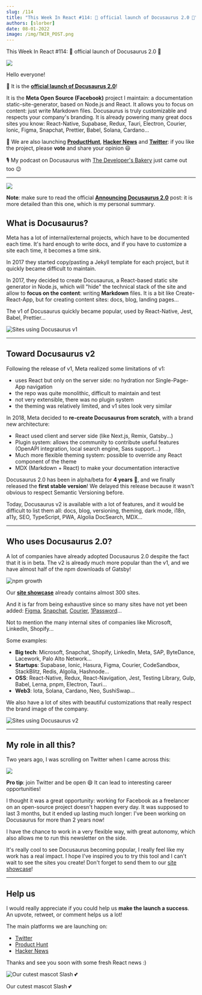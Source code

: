 ```yaml
---
slug: /114
title: "This Week In React #114: 🎉 official launch of Docusaurus 2.0 🥳️"
authors: [slorber]
date: 08-01-2022
image: /img/TWIR_POST.png
---
```


This Week In React #114: 🎉 official launch of Docusaurus 2.0 🥳️

![](/img/TWIR_POST.png)

<!-- truncate -->

Hello everyone!

🎉 It is the [**official launch of Docusaurus 2.0**](https://docusaurus.io/blog/2022/08/01/announcing-docusaurus-2.0?utm_campaign=This%20Week%20In%20React&utm_medium=email&utm_source=Revue%20newsletter)!

It is the **Meta Open Source (Facebook)** project I maintain: a documentation static-site-generator, based on Node.js and React. It allows you to focus on content: just write Markdown files. Docusaurus is truly customizable and respects your company's branding. It is already powering many great docs sites you know: React-Native, Supabase, Redux, Tauri, Electron, Courier, Ionic, Figma, Snapchat, Prettier, Babel, Solana, Cardano...

🙏 We are also launching [**ProductHunt**](https://www.producthunt.com/posts/docusaurus-2-0?utm_campaign=This%20Week%20In%20React&utm_medium=email&utm_source=Revue%20newsletter), [**Hacker News**](https://news.ycombinator.com/item?id=32303052&utm_campaign=This%20Week%20In%20React&utm_medium=email&utm_source=Revue%20newsletter) and [**Twitter**](https://twitter.com/docusaurus/status/1554000364432769025?utm_campaign=This%20Week%20In%20React&utm_medium=email&utm_source=Revue%20newsletter): if you like the project, please **vote** and share your opinion 😃

🎙️ My podcast on Docusaurus with [The Developer's Bakery](https://thebakery.dev/39/?utm_campaign=This%20Week%20In%20React&utm_medium=email&utm_source=Revue%20newsletter) just came out too 😉

---

[![](https://s3.amazonaws.com/revue/items/images/017/224/019/mail/social-card.png?1659345670)](https://docusaurus.io/blog/2022/08/01/announcing-docusaurus-2.0?utm_campaign=This%20Week%20In%20React&utm_medium=email&utm_source=Revue%20newsletter)

**Note**: make sure to read the official [**Announcing Docusaurus 2.0**](https://docusaurus.io/blog/2022/08/01/announcing-docusaurus-2.0) post: it is more detailed than this one, which is my personal summary.

## What is Docusaurus?

Meta has a lot of internal/external projects, which have to be documented each time. It's hard enough to write docs, and if you have to customize a site each time, it becomes a time sink.

In 2017 they started copy/pasting a Jekyll template for each project, but it quickly became difficult to maintain.

In 2017, they decided to create Docusaurus, a React-based static site generator in Node.js, which will "hide" the technical stack of the site and allow to **focus on the content**: writing **Markdown** files. It is a bit like Create-React-App, but for creating content sites: docs, blog, landing pages...

The v1 of Docusaurus quickly became popular, used by React-Native, Jest, Babel, Prettier...

![Sites using Docusaurus v1](https://s3.amazonaws.com/revue/items/images/017/224/025/original/v1.gif?1659345706)

---

## Toward Docusaurus v2

Following the release of v1, Meta realized some limitations of v1:

- uses React but only on the server side: no hydration nor Single-Page-App navigation
- the repo was quite monolithic, difficult to maintain and test
- not very extensible, there was no plugin system
- the theming was relatively limited, and v1 sites look very similar

In 2018, Meta decided to **re-create Docusaurus from scratch**, with a brand new architecture:

- React used client and server side (like Next.js, Remix, Gatsby...)
- Plugin system: allows the community to contribute useful features (OpenAPI integration, local search engine, Sass support...)
- Much more flexible theming system: possible to override any React component of the theme
- MDX (Markdown + React) to make your documentation interactive

Docusaurus 2.0 has been in alpha/beta for **4 years** 🤪, and we finally released the **first stable version**! We delayed this release because it wasn't obvious to respect Semantic Versioning before.

Today, Docusaurus v2 is available with a lot of features, and it would be difficult to list them all: docs, blog, versioning, theming, dark mode, i18n, a11y, SEO, TypeScript, PWA, Algolia DocSearch, MDX...

---

## Who uses Docusaurus 2.0?

A lot of companies have already adopted Docusaurus 2.0 despite the fact that it is in beta. The v2 is already much more popular than the v1, and we have almost half of the npm downloads of Gatsby!

![npm growth](https://s3.amazonaws.com/revue/items/images/017/224/035/mail/npm-downloads.png?1659345822)

Our [**site showcase**](https://docusaurus.io/showcase?utm_campaign=This%20Week%20In%20React&utm_medium=email&utm_source=Revue%20newsletter) already contains almost 300 sites.

And it is far from being exhaustive since so many sites have not yet been added: [Figma](https://www.figma.com/plugin-docs/?utm_campaign=This%20Week%20In%20React&utm_medium=email&utm_source=Revue%20newsletter), [Snapchat](https://docs.snap.com/?utm_campaign=This%20Week%20In%20React&utm_medium=email&utm_source=Revue%20newsletter), [Courier](https://www.courier.com/docs/?utm_campaign=This%20Week%20In%20React&utm_medium=email&utm_source=Revue%20newsletter), [1Password](https://developer.1password.com/?utm_campaign=This%20Week%20In%20React&utm_medium=email&utm_source=Revue%20newsletter)...

Not to mention the many internal sites of companies like Microsoft, LinkedIn, Shopify...

Some examples:

- **Big tech**: Microsoft, Snapchat, Shopify, LinkedIn, Meta, SAP, ByteDance, Lacework, Palo Alto Network...
- **Startups**: Supabase, Ionic, Hasura, Figma, Courier, CodeSandbox, StackBlitz, Redis, Algolia, Hashnode...
- **OSS**: React-Native, Redux, React-Navigation, Jest, Testing Library, Gulp, Babel, Lerna, pnpm, Electron, Tauri...
- **Web3**: Iota, Solana, Cardano, Neo, SushiSwap...

We also have a lot of sites with beautiful customizations that really respect the brand image of the company.

![Sites using Docusaurus v2](https://s3.amazonaws.com/revue/items/images/017/224/051/original/showcase-2.gif?1659345869)

---

## My role in all this?

Two years ago, I was scrolling on Twitter when I came across this:

[![](https://user-images.githubusercontent.com/749374/182660849-cc39d9d0-85ad-481c-a681-743a9c5b20c7.png)](https://twitter.com/sebastienlorber/status/1232059882091749376)

**Pro tip**: join Twitter and be open 😄 It can lead to interesting career opportunities!

I thought it was a great opportunity: working for Facebook as a freelancer on an open-source project doesn't happen every day. It was supposed to last 3 months, but it ended up lasting much longer: I've been working on Docusaurus for more than 2 years now!

I have the chance to work in a very flexible way, with great autonomy, which also allows me to run this newsletter on the side.

It's really cool to see Docusaurus becoming popular, I really feel like my work has a real impact. I hope I've inspired you to try this tool and I can't wait to see the sites you create! Don't forget to send them to our [site showcase](https://docusaurus.io/showcase?utm_campaign=This%20Week%20In%20React&utm_medium=email&utm_source=Revue%20newsletter)!

---

## Help us

I would really appreciate if you could help us **make the launch a success**. An upvote, retweet, or comment helps us a lot!

The main platforms we are launching on:

- [Twitter](https://twitter.com/docusaurus/status/1554000364432769025?utm_campaign=This%20Week%20In%20React&utm_medium=email&utm_source=Revue%20newsletter)
- [Product Hunt](https://www.producthunt.com/posts/docusaurus-2-0?utm_campaign=This%20Week%20In%20React&utm_medium=email&utm_source=Revue%20newsletter)
- [Hacker News](https://news.ycombinator.com/item?id=32303052&utm_campaign=This%20Week%20In%20React&utm_medium=email&utm_source=Revue%20newsletter)

Thanks and see you soon with some fresh React news :)

![Our cutest mascot Slash 💕](https://s3.amazonaws.com/revue/items/images/017/224/190/mail/CleanShot_2022-08-01_at_11.08.03_402x.png?1659346116)

Our cutest mascot Slash 💕
